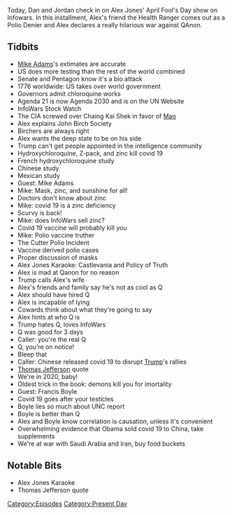 {{DEFAULTSORT:
    #_EPISODE_0415:April 1, 2020
}}{{Episode
    | title           = April 1, 2020
    | caption         = Listen to this episode on [https://knowledgefight.libsyn.com/knowledge-fight-april-1-2020 Libsyn] [https://open.spotify.com/episode/3BBkweprPsTKf19ATip8PO Spotify], Read the [[Transcript/415: April 1, 2020|Unofficial Transcript]], View discussion on [https://reddit.com/fu2avb Reddit]
    | episodeNumber   = 415
    | length          = 02:46:22
    | airDate         = April 3, 2020
    | coverageDate    = April 1, 2020
    | episodeType     = [[:Category:Present Day|Present Day]]
    | appearance      = [[Mike Adams]], [[Chaing Kai Shek]], [[Mao Zedong]], [[Francis Boyle]]
    | previousEpisode = [[414: Bill Cooper's Ambitiously Bad Idea]]
    | nextEpisode     = [[416: April 2, 2020]]
}}

{{Stub}}

Today, Dan and Jordan check in on Alex Jones' April Fool's Day show on Infowars. In this installment, Alex's friend the Health Ranger comes out as a Polio Denier and Alex declares a really hilarious war against QAnon.

==Tidbits==

*[[Mike Adams]]'s extimates are accurate
*US does more testing than the rest of the world combined
*Senate and Pentagon know it's a bio attack
*1776 worldwide: US takes over world government
*Governors admit chloroquine works
*Agenda 21 is now Agenda 2030 and is on the UN Website
*InfoWars Stock Watch
*The CIA screwed over Chaing Kai Shek in favor of [[Mao Zedong|Mao]]
*Alex explains John Birch Society
*Birchers are always right
*Alex wants the deep state to be on his side
*Trump can't get people appointed in the intelligence community
*Hydroxychloroquine, Z-pack, and zinc kill covid 19
*French hydroxychloroquine study
*Chinese study
*Mexican study
*Guest: Mike Adams
*Mike: Mask, zinc, and sunshine for all!
*Doctors don't know about zinc
*Mike: covid 19 is a zinc deficiency
*Scurvy is back!
*Mike: does InfoWars sell zinc?
*Covid 19 vaccine will probably kill you
*Mike: Polio vaccine truther
*The Cutter Polio Incident
*Vaccine derived polio cases
*Proper discussion of masks
*Alex Jones Karaoke: Castlevania and Policy of Truth
*Alex is mad at Qanon for no reason
*Trump calls Alex's wife
*Alex's friends and family say he's not as cool as Q
*Alex should have hired Q
*Alex is incapable of lying
*Cowards think about what they're going to say
*Alex hints at who Q is
*Trump hates Q, loves InfoWars
*Q was good for 3 days
*Caller: you're the real Q
*Q, you're on notice!
*Bleep that
*Caller: Chinese released covid 19 to disrupt [[Donald Trump|Trump]]'s rallies
*[[Thomas Jefferson]] quote
*We're in 2020, baby!
*Oldest trick in the book: demons kill you for imortality
*Guest: Francis Boyle
*Covid 19 goes after your testicles
*Boyle lies so much about UNC report
*Boyle is better than Q
*Alex and Boyle know correlation is causation, unless it's convenient
*Overwhelming evidence that Obama sold covid 19 to China, take supplements
*We're at war with Saudi Arabia and Iran, buy food buckets

==Notable Bits==

*Alex Jones Karaoke
*Thomas Jefferson quote

[[Category:Episodes]]
[[Category:Present Day]]
